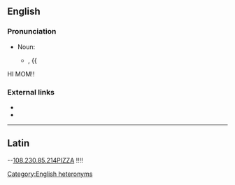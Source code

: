 ==English==
{{wikipedia}}

===Pronunciation===
* Noun:
** {{a|UK}} {{IPA|/ˈætrɪbjuːt/}}, {{
HI MOM!!

===External links===
* {{R:Webster 1913}}
* {{R:Century 1911}}

[[Category:English heteronyms]]

----

==Latin==

--[[Special:Contributions/108.230.85.214|108.230.85.214]]PIZZA !!!!